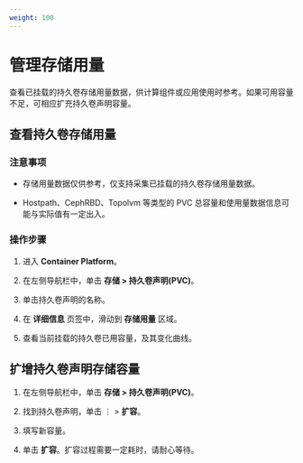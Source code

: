 ```yaml
---
weight: 100
---
```


# 管理存储用量

查看已挂载的持久卷存储用量数据，供计算组件或应用使用时参考。如果可用容量不足，可相应扩充持久卷声明容量。

## 查看持久卷存储用量

### 注意事项

* 存储用量数据仅供参考，仅支持采集已挂载的持久卷存储用量数据。

* Hostpath、CephRBD、Topolvm 等类型的 PVC 总容量和使用量数据信息可能与实际值有一定出入。

### 操作步骤

1. 进入 **Container Platform**。

1. 在左侧导航栏中，单击 **存储 > 持久卷声明(PVC)**。

2. 单击持久卷声明的名称。

3. 在 **详细信息** 页签中，滑动到 **存储用量** 区域。

4. 查看当前挂载的持久卷已用容量，及其变化曲线。

## 扩增持久卷声明存储容量

1. 在左侧导航栏中，单击 **存储 > 持久卷声明(PVC)**。

2. 找到持久卷声明，单击 ⋮ > **扩容**。

4. 填写新容量。
5. 单击 **扩容**。扩容过程需要一定耗时，请耐心等待。